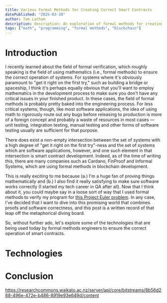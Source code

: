 ```yaml
---
title: Various Formal Methods for Creating Correct Smart Contracts
datePublished: "2025-03-30"
author: Tom Latham
description: description: An exploration of formal methods for creating correct smart contracts from the perspective of a learner.
tags: ["math", "programming", "formal methods", "blockchain"]
---
```


# Introduction

I recently learned about the field of formal verification, which roughly speaking is the field of
using mathematics (i.e., formal methods) to ensure the correct operation of systems. For systems
where it's obviously paramount to "get it right on the first try," such as building a bridge or
spaceship, I think it's perhaps equally obvious that you'll want to employ mathematics in the
development process to make sure you don't have any critical issues in your finished product. In
these cases, the field of formal methods is probably pretty baked into the engineering process. For
less critical systems, though, like most software applications, the idea of using math to rigorously
route out any bugs before releasing to production is more of a foreign concept and probably a waste
of resources in most cases — unit testing, integration testing, manual testing and other forms of
software testing usually are sufficient for that purpose.

There does exist a non-empty intersection between the set of systems with a high degree of "get it
right on the first try"-ness and the set of systems which are software applications, however, and
one such element in that intersection is smart contract development. Indeed, as of the time of
writing this, there are many companies such as Cardano, FinProof and Informal Systems, which are
using formal methods in blockchain development.

This is really exciting to me because (a.) I'm a huge fan of proving things mathematically and (b.)
I also find it really satisfying to make sure software works correctly (I started my tech career in
QA after all). Now that I think about it, you could maybe say in a loose sort of way that I used
formal methods to verify my program for
[this Project Euler problem](../pe-even-fibonacci-numbers-2/pe-even-fibonacci-numbers-2.mdx). In any
case, I've decided that I want to dive into this promising world that combines proofs and software
correctness, and this post is a written record of that leap off the metaphorical diving board.

So, without further ado, let's explore some of the technologies that are being used today by formal
methods engineers to ensure the correct operation of smart contracts.

# Technologies

# Conclusion

https://researchcommons.waikato.ac.nz/server/api/core/bitstreams/8b56d288-496e-472e-b486-8919e93e649d/content
